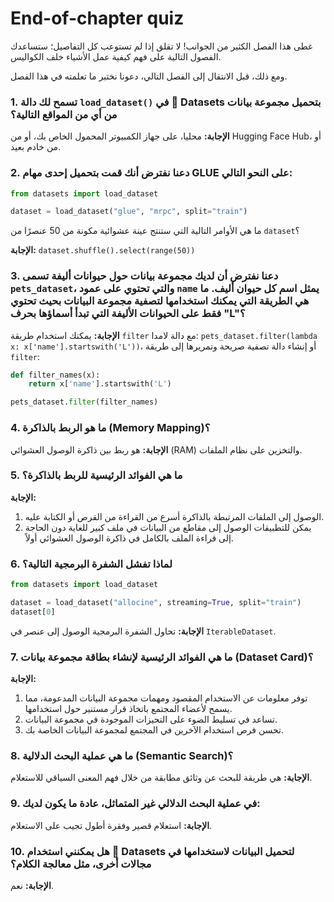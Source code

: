 # End-of-chapter quiz

غطى هذا الفصل الكثير من الجوانب! لا تقلق إذا لم تستوعب كل التفاصيل؛ ستساعدك الفصول التالية على فهم كيفية عمل الأشياء خلف الكواليس.

ومع ذلك، قبل الانتقال إلى الفصل التالي، دعونا نختبر ما تعلمته في هذا الفصل.

### 1. تسمح لك دالة `load_dataset()` في 🤗 Datasets بتحميل مجموعة بيانات من أي من المواقع التالية؟

**الإجابة:** محليا، على جهاز الكمبيوتر المحمول الخاص بك، أو من Hugging Face Hub، أو من خادم بعيد.

### 2. دعنا نفترض أنك قمت بتحميل إحدى مهام GLUE على النحو التالي:

```py
from datasets import load_dataset

dataset = load_dataset("glue", "mrpc", split="train")
```

ما هي الأوامر التالية التي ستنتج عينة عشوائية مكونة من 50 عنصرًا من `dataset`؟

**الإجابة:** `dataset.shuffle().select(range(50))`

### 3. دعنا نفترض أن لديك مجموعة بيانات حول حيوانات أليفة تسمى `pets_dataset`، والتي تحتوي على عمود `name` يمثل اسم كل حيوان أليف. ما هي الطريقة التي يمكنك استخدامها لتصفية مجموعة البيانات بحيث تحتوي فقط على الحيوانات الأليفة التي تبدأ أسماؤها بحرف "L"؟

**الإجابة:** يمكنك استخدام طريقة `filter` مع دالة لامدا: `pets_dataset.filter(lambda x: x['name'].startswith('L'))`، أو إنشاء دالة تصفية صريحة وتمريرها إلى طريقة `filter`:

```py
def filter_names(x):
    return x['name'].startswith('L')

pets_dataset.filter(filter_names)
```

### 4. ما هو الربط بالذاكرة (Memory Mapping)؟

**الإجابة:** هو ربط بين ذاكرة الوصول العشوائي (RAM) والتخزين على نظام الملفات.

### 5. ما هي الفوائد الرئيسية للربط بالذاكرة؟

**الإجابة:**

1. الوصول إلى الملفات المرتبطة بالذاكرة أسرع من القراءة من القرص أو الكتابة عليه.
2. يمكن للتطبيقات الوصول إلى مقاطع من البيانات في ملف كبير للغاية دون الحاجة إلى قراءة الملف بالكامل في ذاكرة الوصول العشوائي أولاً.

### 6. لماذا تفشل الشفرة البرمجية التالية؟

```py
from datasets import load_dataset

dataset = load_dataset("allocine", streaming=True, split="train")
dataset[0]
```

**الإجابة:** تحاول الشفرة البرمجية الوصول إلى عنصر في `IterableDataset`.

### 7. ما هي الفوائد الرئيسية لإنشاء بطاقة مجموعة بيانات (Dataset Card)؟

**الإجابة:**

1. توفر معلومات عن الاستخدام المقصود ومهمات مجموعة البيانات المدعومة، مما يسمح لأعضاء المجتمع باتخاذ قرار مستنير حول استخدامها.
2. تساعد في تسليط الضوء على التحيزات الموجودة في مجموعة البيانات.
3. تحسن فرص استخدام الآخرين في المجتمع لمجموعة البيانات الخاصة بك.

### 8. ما هي عملية البحث الدلالية (Semantic Search)؟

**الإجابة:** هي طريقة للبحث عن وثائق مطابقة من خلال فهم المعنى السياقي للاستعلام.

### 9. في عملية البحث الدلالي غير المتماثل، عادة ما يكون لديك:

**الإجابة:** استعلام قصير وفقرة أطول تجيب على الاستعلام.

### 10. هل يمكنني استخدام 🤗 Datasets لتحميل البيانات لاستخدامها في مجالات أخرى، مثل معالجة الكلام؟

**الإجابة:** نعم.